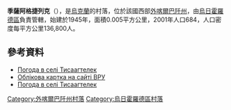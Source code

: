{{coord|48|26|36|N|22|19|37|E|scale:100000|display=title}}

'''季薩阿格捷列克'''（{{lang-uk|Тисаагтелек}}），是[[烏克蘭|烏克蘭]]的村落，位於該國西部[[外喀爾巴阡州|外喀爾巴阡州]]，由[[烏日霍羅德區|烏日霍羅德區]]負責管轄，始建於1945年，面積0.005平方公里，2001年人口684，人口密度每平方公里136,800人。

==參考資料==
*[http://weather.in.ua/ua/zakarpatskaja/26138 Погода в селі Тисаагтелек]{{Wayback|url=http://weather.in.ua/ua/zakarpatskaja/26138 |date=20160305085146 }}
* [http://w1.c1.rada.gov.ua/pls/z7503/A005?rdat1=23.05.2014&rf7571=41989 Облікова картка на сайті ВРУ]
* [http://weather.in.ua/ua/zakarpatskaja/26138 Погода в селі Тисаагтелек]{{Wayback|url=http://weather.in.ua/ua/zakarpatskaja/26138 |date=20160305085146 }}

{{DEFAULTSORT:Тисаагтелек}}

[[Category:外喀爾巴阡州村落|Category:外喀爾巴阡州村落]]
[[Category:烏日霍羅德區村落|Category:烏日霍羅德區村落]]


{{Zakarpattia-geo-stub}}